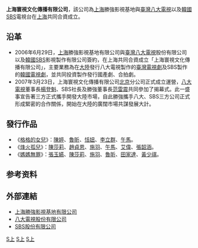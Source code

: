 {{Unreferenced|time=2021-01-23T11:46:09+00:00}}
{{Infobox Company
| company_name = 上海寰視文化傳播有限公司
| company_logo = [[File:Gala_Television_headquarters_20060730.jpg|270px]]
| company_type = 
| market_information = 
| foundation = 2006年6月29日
| location = {{Flagicon|China}} [[中國|中國]][[上海市|上海市]]<br />松江區長谷東路18號1幢507室
| zip_code = 
| telephone_no = 
| key_people = 
| industry = 發行臺灣電視劇及韓劇<br />投資製作發行國產劇、合拍劇
| products = 
| capital = 
| revenue = 
| operating_income =
| net_income =
| num_employees =
| parent = [[File:Flag_of_the_Republic_of_China.svg|25px]][[八大電視股份有限公司|八大電視股份有限公司]]、<br />[[File:Flag_of_South_Korea.svg|25px]][[SBS影視製作有限公司|SBS影視製作有限公司]]、<br />[[File:Flag_of_the_People's_Republic_of_China.svg|25px]][[上海勝強影視基地有限公司|上海勝強影視基地有限公司]]
| subsid =
| homepage = 
| footnotes =
}}

'''上海寰視文化傳播有限公司'''，該公司為[[上海|上海]]勝強影視基地與[[臺灣|臺灣]][[八大電視|八大電視]]以及[[韓國|韓國]][[SBS_(韓國)|SBS]]電視台在[[上海|上海]]共同合資成立。

== 沿革 ==
*2006年6月29日，[[上海|上海]]勝強影視基地有限公司與[[臺灣|臺灣]][[八大電視|八大電視]]股份有限公司以及[[韓國|韓國]][[SBS_(韓國)|SBS]]影視製作有限公司簽約，在上海共同合資成立「上海寰視文化傳播有限公司」，主要業務為在[[大陸|大陸]]發行八大電視製作的[[臺灣電視劇|臺灣電視劇]]及SBS製作的[[韓國電視劇|韓國電視劇]]，並共同投資製作發行國產劇、合拍劇。
*2007年3月23日，上海寰視文化傳播有限公司[[北京|北京]]分公司正式成立運營，[[八大電視|八大電視]]董事長[[楊登魁|楊登魁]]、SBS社長及勝強董事長[[范雷震|范雷震]]共同參加了揭幕式。此一盛事宣告著三方正式攜手開發大陸市場，自此勝強攜手八大、SBS三方公司正式形成緊密的合作關係，開始在大陸的廣闊市場共謀發展大計。

== 發行作品 ==
*《[[格格的女兒|格格的女兒]]》：[[陳婷|陳婷]]、[[魯昕|魯昕]]、[[恬妞|恬妞]]、[[李立群|李立群]]、[[午馬|午馬]]。
*《[[烽火孤兒|烽火孤兒]]》：[[陳莎莉|陳莎莉]]、[[趙貞恩|趙貞恩]]、[[施羽|施羽]]、[[午馬|午馬]]、[[艾伟_(演员)|艾偉]]、[[張韶涵|張韶涵]]。
*《[[媽媽無罪|媽媽無罪]]》：[[張玉嬿|張玉嬿]]、[[陳莎莉|陳莎莉]]、[[施羽|施羽]]、[[魯昕|魯昕]]、[[田家達|田家達]]、[[黃少祺|黃少祺]]。

== 参考资料 ==
{{reflist}}

== 外部連結 ==
* [https://web.archive.org/web/20080324210723/http://www.winnergp.com/index.asp 上海勝強影視基地有限公司]
* [http://www.gtv.com.tw 八大電視股份有限公司]{{Wayback|url=http://www.gtv.com.tw/ |date=20100729180256 }}
* [http://www.sbs.co.kr SBS股份有限公司]{{Wayback|url=http://www.sbs.co.kr/ |date=20181211093829 }}

[[Category:上海公司|S上]]
[[Category:八大電視|S上]]
[[Category:2006年成立的公司|S上]]